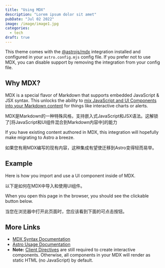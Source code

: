 ```yaml
---
title: "Using MDX"
description: "Lorem ipsum dolor sit amet"
pubDate: "Jul 02 2022"
image: /image/image1.jpg
categories:
  - tech
draft: true
---
```


This theme comes with the [@astrojs/mdx](https://docs.astro.build/en/guides/integrations-guide/mdx/) integration installed and configured in your `astro.config.mjs` config file. If you prefer not to use MDX, you can disable support by removing the integration from your config file.

## Why MDX?

MDX is a special flavor of Markdown that supports embedded JavaScript & JSX syntax. This unlocks the ability to [mix JavaScript and UI Components into your Markdown content](https://docs.astro.build/en/guides/markdown-content/#mdx-features) for things like interactive charts or alerts.

MDX是Markdown的一种特殊风格，支持嵌入式JavaScript和JSX语法。这解锁了[将JavaScript和UI组件混合到Markdown内容中]的能力

If you have existing content authored in MDX, this integration will hopefully make migrating to Astro a breeze.

如果您有用MDX编写的现有内容，这种集成有望使迁移到Astro变得轻而易举。

## Example

Here is how you import and use a UI component inside of MDX.  

以下是如何在MDX中导入和使用UI组件。


When you open this page in the browser, you should see the clickable button below.

当您在浏览器中打开此页面时，您应该看到下面的可点击按钮。


## More Links

- [MDX Syntax Documentation](https://mdxjs.com/docs/what-is-mdx)
- [Astro Usage Documentation](https://docs.astro.build/en/guides/markdown-content/#markdown-and-mdx-pages)
- **Note:** [Client Directives](https://docs.astro.build/en/reference/directives-reference/#client-directives) are still required to create interactive components. Otherwise, all components in your MDX will render as static HTML (no JavaScript) by default.
